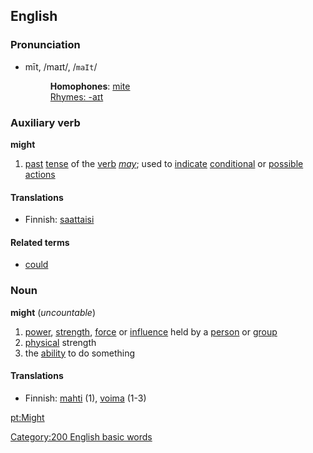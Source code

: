==English==
===Pronunciation===
*mīt, /maɪt/, /<tt>maIt</tt>/
*:'''Homophones''': [[mite]]
*:[[Rhymes:English:-aɪt|Rhymes: -aɪt]]

=== Auxiliary verb ===
'''might'''
# [[past]] [[tense]] of the [[verb]] ''[[may]]''; used to [[indicate]] [[conditional]] or [[possible]] [[action]]s

====Translations====
*Finnish: [[saattaisi]]

====Related terms====
*[[could]]

=== Noun ===
'''might''' (''uncountable'')
# [[power]], [[strength]], [[force]] or [[influence]] held by a [[person]] or [[group]]
# [[physical]] strength
# the [[ability]] to do something

====Translations====
*Finnish: [[mahti]] (1), [[voima]] (1-3)

[[Category:200 English basic words]]

[[pt:Might]]